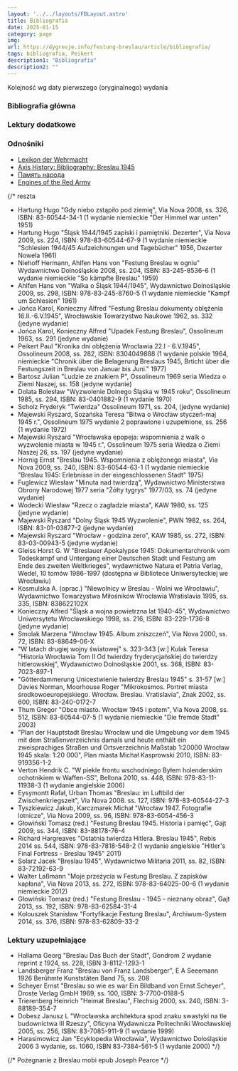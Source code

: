 ```yaml
---
layout: '../../layouts/FBLayout.astro'
title: Bibliografia
date: 2025-01-15
category: page
img: 
url: https://dygresje.info/festung-breslau/article/bibliografia/
tags: bibliografia, Peikert
description1: "Bibliografia"
description2: ""
---
```



Kolejność wg daty pierwszego (oryginalnego) wydania

### Bibliografia główna

<BibliographyMain />

### Lektury dodatkowe

<BibliographyAdditional />

### Odnośniki

- [Lexikon der Wehrmacht](https://www.lexikon-der-wehrmacht.de/)
- [Axis History: Bibliography: Breslau 1945](http://www.axishistory.com/books/134-campaigns-a-operations/campaigns-a-operations/2943-bibliography-breslau-1945)
- [Память народа](https://pamyat-naroda.ru/)
- [Engines of the Red Army](https://www.o5m6.de/redarmy/index.php)

{/* 
reszta

- Hartung Hugo "Gdy niebo zstąpiło pod ziemię", Via Nova 2008, ss. 326, ISBN: 83-60544-34-1 (1 wydanie niemieckie "Der Himmel war unten" 1951)
- Hartung Hugo "Śląsk 1944/1945 zapiski i pamiętniki. Dezerter", Via Nova 2009, ss. 224, ISBN: 978-83-60544-67-9 (1 wydanie niemieckie "Schlesien 1944/45 Aufzeichnungen und Tagebücher" 1956, Dezerter Nowela 1961) 
- Niehoff Hermann, Ahlfen Hans von "Festung Breslau w ogniu" Wydawnictwo Dolnośląskie 2008, ss. 204, ISBN: 83-245-8536-6 (1 wydanie niemieckie "So kämpfte Breslau" 1959)
- Ahlfen Hans von "Walka o Śląsk 1944/1945", Wydawnictwo Dolnośląskie 2009, ss. 298, ISBN: 978-83-245-8760-5 (1 wydanie niemieckie "Kampf um Schlesien" 1961)
- Jońca Karol, Konieczny Alfred "Festung Breslau dokumenty oblężenia 16.II.-6.V.1945", Wrocławskie Towarzystwo Naukowe 1962, ss. 332 (jedyne wydanie) 
- Jońca Karol, Konieczny Alfred "Upadek Festung Breslau", Ossolineum 1963, ss. 291 (jedyne wydanie)
- Peikert Paul "Kronika dni oblężenia Wrocławia 22.I - 6.V.1945", Ossolineum 2008, ss. 282, ISBN: 8304049888 (1 wydanie polskie 1964, niemieckie "Chronik über die Belagerung Breslaus 1945, Brticht über die Festungszeit in Breslau von Januar bis Juni." 1977)
- Bartosz Julian "Ludzie ze znakiem P", Ossolineum 1969 seria Wiedza o Ziemi Naszej, ss. 158 (jedyne wydanie)
- Dolata Bolesław "Wyzwolenie Dolnego Śląska w 1945 roku", Ossolineum 1985, ss. 294, ISBN: 83-0401882-9 (1 wydanie 1970) 
- Scholz Fryderyk "Twierdza" Ossolineum 1971, ss. 204, (jedyne wydanie) 
- Majewski Ryszard, Sozańska Teresa "Bitwa o Wrocław styczeń-maj 1945 r.", Ossolineum 1975 wydanie 2 poprawione i uzupełnione, ss. 256 (1 wydanie 1972)
- Majewski Ryszard "Wrocławska epopeja: wspomnienia z walk o wyzwolenie miasta w 1945 r.", Ossolineum 1975 seria Wiedza o Ziemi Naszej 26, ss. 197 (jedyne wydanie)
- Hornig Ernst "Breslau 1945. Wspomnienia z oblężonego miasta", Via Nova 2009, ss. 240, ISBN: 83-60544-63-1 (1 wydanie niemieckie "Breslau 1945: Erlebnisse in der eingeschlossenen Stadt" 1975)
- Fuglewicz Wiesław "Minuta nad twierdzą", Wydawnictwo Ministerstwa Obrony Narodowej 1977 seria "Żółty tygrys" 1977/03, ss. 74 (jedyne wydanie)
- Wodecki Wiesław "Rzecz o zagładzie miasta", KAW 1980, ss. 125 (jedyne wydanie)
- Majewski Ryszard "Dolny Śląsk 1945 Wyzwolenie", PWN 1982, ss. 264, ISBN: 83-01-03877-2 (jedyne wydanie)
- Majewski Ryszard "Wrocław - godzina zero", KAW 1985, ss. 272, ISBN: 83-03-00943-5 (jedyne wydanie)
- Gleiss Horst G. W "Breslauer Apokalypse 1945: Dokumentarchronik vom Todeskampf und Untergang einer Deutschen Stadt und Festung am Ende des zweiten Weltkrieges", wydawnictwo Natura et Patria Verlag, Wedel, 10 tomów 1986-1997 (dostępna w Bibliotece Uniwersyteckiej we Wrocławiu)
- Kosmulska A. (oprac.) "Niewolnicy w Breslau - Wolni we Wrocławiu", Wydawnictwo Towarzystwa Miłośników Wrocławia Wratislavia 1995, ss. 335, ISBN: 838622102X
- Konieczny Alfred "Śląsk a wojna powietrzna lat 1940-45", Wydawnictwo Uniwersytetu Wrocławskiego 1998, ss. 216, ISBN: 83-229-1736-8 (jedyne wydanie)
- Smolak Marzena "Wrocław 1945. Album zniszczeń", Via Nova 2000, ss. 72, ISBN: 83-88649-06-X
- "W latach drugiej wojny światowej" s. 323-343 [w:] Kulak Teresa "Historia Wrocławia Tom II Od twierdzy fryderycjańskiej do twierdzy hitlerowskiej", Wydawnictwo Dolnośląskie 2001, ss. 368, ISBN: 83-7023-897-1 
- "Gõtterdammerung Unicestwienie twierdzy Breslau 1945" s. 31-57 [w:] Davies Norman, Moorhouse Roger "Mikrokosmos. Portret miasta środkowoeuropejskiego. Wrocław. Breslau. Vratislavia", Znak 2002, ss. 600, ISBN: 83-240-0172-7 
- Thum Gregor "Obce miasto. Wrocław 1945 i potem", Via Nova 2008, ss. 512, ISBN: 83-60544-07-5 (1 wydanie niemieckie "Die fremde Stadt" 2003)
- "Plan der Hauptstadt Breslau Wrocław und die Umgebung vor dem 1945 mit dem Straßenverzeichnis damals und heute enthãlt ein zweisprachiges Straßen und Ortsverzeichnis Maßstab 1:20000 Wrocław 1945 skala: 1:20 000", Plan miasta Michał Kasprowski 2010, ISBN: 83-919356-1-2 
- Verton Hendrik C. "W piekle frontu wschodniego Byłem holenderskim ochotnikiem w Waffen-SS", Bellona 2010, ss. 448, ISBN: 978-83-11-11938-3 (1 wydanie angielskie 2006)
- Eysymontt Rafał, Urban Thomas "Breslau: im Luftbild der Zwischenkriegszeit", Via Nova 2008. ss. 127, ISBN: 978-83-60544-27-3
- Tyszkiewicz Jakub, Karczmarek Michał "Wrocław 1947. Fotografie lotnicze", Via Nova 2009, ss. 96, ISBN: 978-83-6054-456-3 
- Głowiński Tomasz (red.) "Festung Breslau 1945. Historia i pamięć", Gajt 2009, ss. 344, ISBN: 83-88178-76-4
- Richard Hargreaves "Ostatnia twierdza Hitlera. Breslau 1945", Rebis 2014 ss. 544, ISBN: 978-83-7818-548-2 (1 wydanie angielskie "Hitler's Final Fortress - Breslau 1945" 2011)
- Solarz Jacek "Breslau 1945", Wydawnictwo Militaria 2011, ss. 82, ISBN: 83-72192-63-9 
- Walter Laßmann "Moje przeżycia w Festung Breslau. Z zapisków kapłana", Via Nova 2013, ss. 272, ISBN: 978-83-64025-00-6 (1 wydanie niemieckie 2012)
- Głowiński Tomasz (red.) "Festung Breslau - 1945 - nieznany obraz", Gajt 2013, ss. 192, ISBN: 978-83-62584-31-4
- Kolouszek Stanisław "Fortyfikacje Festung Breslau", Archiwum-System 2014, ss. 376, ISBN: 978-83-62809-33-2 

### Lektury uzupełniające

- Hallama Georg "Breslau Das Buch der Stadt", Gondrom 2 wydanie reprint z 1924, ss. 228, ISBN 3-8112-1293-1
- Landsberger Franz "Breslau von Franz Landsberger", E A Seeemann 1926 Berũhmte Kunststãten Band 75, ss. 208
- Scheyer Ernst "Breslau so wie es war Ein Bildband von Ernst Scheyer", Droste Verlag GmbH 1969, ss. 100, ISBN: 3-7700-0188-5
- Trierenberg Heinrich "Heimat Breslau", Flechsig 2000, ss. 240, ISBN: 3-88189-354-7
- Dobesz Janusz L "Wrocławska architektura spod znaku swastyki na tle budownictwa III Rzeszy", Oficyna Wydawnicza Politechniki Wrocławskiej 2005, ss. 256, ISBN: 83-7085-911-9 (1 wydanie 1999)
- Harasimowicz Jan "Ecyklopedia Wrocławia", Wydawnictwo Dolośląskie 2006 3 wydanie, ss. 1060, ISBN 83-7384-561-5 (1 wydanie 2000) */}

{/* Pożegnanie z Breslau mobi epub Joseph Pearce */}
